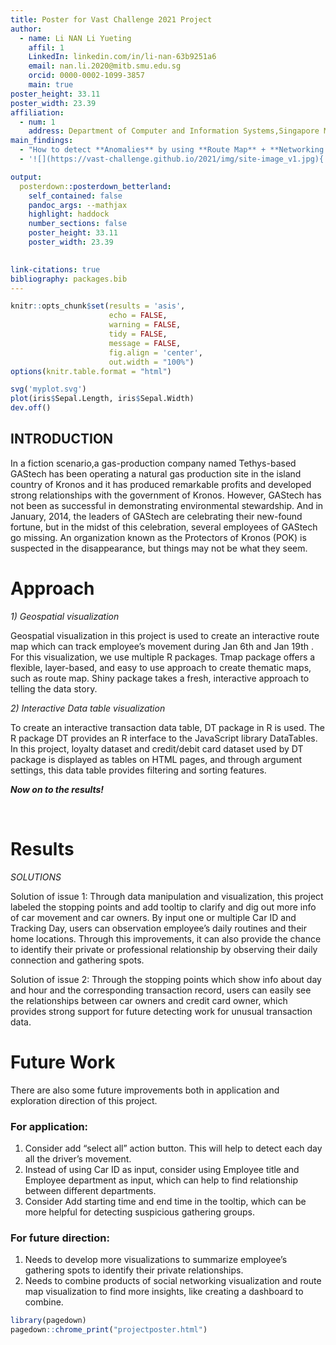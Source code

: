 ```yaml
---
title: Poster for Vast Challenge 2021 Project
author:
  - name: Li NAN Li Yueting
    affil: 1
    LinkedIn: linkedin.com/in/li-nan-63b9251a6
    email: nan.li.2020@mitb.smu.edu.sg
    orcid: 0000-0002-1099-3857
    main: true
poster_height: 33.11
poster_width: 23.39
affiliation:
  - num: 1
    address: Department of Computer and Information Systems,Singapore Management University
main_findings:
  - "How to detect **Anomalies** by using **Route Map** + **Networking Visualization**?"
  - '![](https://vast-challenge.github.io/2021/img/site-image_v1.jpg){.main_pic}'

output: 
  posterdown::posterdown_betterland:
    self_contained: false
    pandoc_args: --mathjax
    highlight: haddock
    number_sections: false
    poster_height: 33.11
    poster_width: 23.39

    
link-citations: true
bibliography: packages.bib
---
```


```r
knitr::opts_chunk$set(results = 'asis',
                      echo = FALSE,
                      warning = FALSE,
                      tidy = FALSE,
                      message = FALSE,
                      fig.align = 'center',
                      out.width = "100%")
options(knitr.table.format = "html") 
```

```r
svg('myplot.svg')
plot(iris$Sepal.Length, iris$Sepal.Width)
dev.off()
```

## INTRODUCTION

In a fiction scenario,a gas-production company named Tethys-based GAStech has been operating a natural gas production site in the island country of Kronos and it has produced remarkable profits and developed strong relationships with the government of Kronos. However, GAStech has not been as successful in demonstrating environmental stewardship. And in January, 2014, the leaders of GAStech are celebrating their new-found fortune, but in the midst of this celebration, several employees of GAStech go missing. An organization known as the Protectors of Kronos (POK) is suspected in the disappearance, but things may not be what they seem.

# Approach
 
*1) Geospatial visualization*

Geospatial visualization in this project is used to create an interactive route map which can track employee’s movement during Jan 6th and Jan 19th . For this visualization, we use multiple R packages. Tmap package offers a flexible, layer-based, and easy to use approach to create thematic maps, such as route map. Shiny package takes a fresh, interactive approach to telling the data story.

*2) Interactive Data table visualization*

To create an interactive transaction data table, DT package in R is used. The R package DT provides an R interface to the JavaScript library DataTables. In this project, loyalty dataset and credit/debit card dataset used by DT package is displayed as tables on HTML pages, and through argument settings, this data table provides filtering and sorting features.


**_Now on to the results!_**

<br>

# Results

*SOLUTIONS*

Solution of issue 1:  Through data manipulation and visualization, this project labeled the stopping points and add tooltip to clarify and dig out more info of car movement and car owners. By input one or multiple Car ID and Tracking Day, users can observation employee’s daily routines and their home locations. Through this improvements, it can also provide the chance to identify their private or professional relationship by observing their daily connection and gathering spots.


Solution of issue 2: Through the stopping points which show info about day and hour and the corresponding transaction record, users can easily see the relationships between car owners and credit card owner, which provides strong support for future detecting work for unusual transaction data.

# Future Work


There are also some future improvements both in application and exploration direction of this project. 

### For application:###

1.	Consider add “select all” action button. This will help to detect each day all the driver’s movement.
2.	Instead of using Car ID as input, consider using Employee title and Employee department as input, which can help to find relationship between different departments.
3.	 Consider Add starting time and end time in the tooltip, which can be more helpful for detecting suspicious gathering groups.

### For future direction:###

1.	Needs to develop more visualizations to summarize employee’s gathering spots to identify their private relationships.
2.	Needs to combine products of social networking visualization and route map visualization to find more insights, like creating a dashboard to combine.

```r
library(pagedown)
pagedown::chrome_print("projectposter.html")
```
